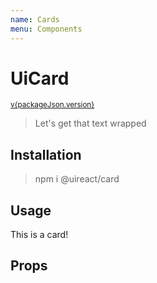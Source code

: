 ```yaml
---
name: Cards
menu: Components
---
```



# UiCard

<sup><a href="https://github.com/inavac182/ui-react/blob/main/packages/card/" target="_blank">v{packageJson.version}</a></sup>

> Let's get that text wrapped

## Installation

> npm i @uireact/card

## Usage

<Playground>
    <UiCard>This is a card!</UiCard>
</Playground>

## Props
<Props of={UiCard} />